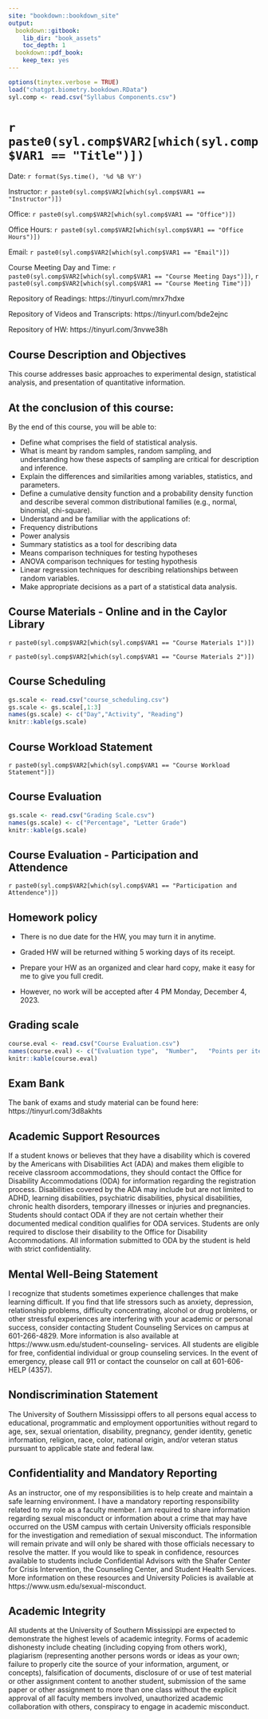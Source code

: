 ```yaml
---
site: "bookdown::bookdown_site"
output:
  bookdown::gitbook:
    lib_dir: "book_assets"
    toc_depth: 1
  bookdown::pdf_book:
    keep_tex: yes
---
```


```r
options(tinytex.verbose = TRUE)
load("chatgpt.biometry.bookdown.RData")
syl.comp <- read.csv("Syllabus Components.csv")
```

# `r paste0(syl.comp$VAR2[which(syl.comp$VAR1 == "Title")])`

Date: `r format(Sys.time(), '%d %B %Y')`

Instructor: `r paste0(syl.comp$VAR2[which(syl.comp$VAR1 == "Instructor")])`

Office: `r paste0(syl.comp$VAR2[which(syl.comp$VAR1 == "Office")])`

Office Hours: `r paste0(syl.comp$VAR2[which(syl.comp$VAR1 == "Office Hours")])`

Email: `r paste0(syl.comp$VAR2[which(syl.comp$VAR1 == "Email")])`

Course Meeting Day and Time: `r paste0(syl.comp$VAR2[which(syl.comp$VAR1 == "Course Meeting Days")])`, `r paste0(syl.comp$VAR2[which(syl.comp$VAR1 == "Course Meeting Time")])`

Repository of Readings: https://tinyurl.com/mrx7hdxe

Repository of Videos and Transcripts: https://tinyurl.com/bde2ejnc

Repository of HW: https://tinyurl.com/3nvwe38h

## Course Description and Objectives
This course addresses basic approaches to experimental design, statistical analysis, and presentation of quantitative information.

## At the conclusion of this course: 

By the end of this course, you will be able to:

*	Define what comprises the field of statistical analysis.
*	What is meant by random samples, random sampling, and understanding how these aspects of sampling are critical for description and inference.
*	Explain the differences and similarities among variables, statistics, and parameters.
*	Define a cumulative density function and a probability density function and describe several common distributional families (e.g., normal, binomial, chi-square).
*	Understand and be familiar with the applications of:
*	Frequency distributions
*	Power analysis
*	Summary statistics as a tool for describing data
*	Means comparison techniques for testing hypotheses
*	ANOVA comparison techniques for testing hypothesis
*	Linear regression techniques for describing relationships between random variables.
*	Make appropriate decisions as a part of a statistical data analysis.

## Course Materials - Online and in the Caylor Library
`r paste0(syl.comp$VAR2[which(syl.comp$VAR1 == "Course Materials 1")])`

`r paste0(syl.comp$VAR2[which(syl.comp$VAR1 == "Course Materials 2")])`

## Course Scheduling
```r
gs.scale <- read.csv("course_scheduling.csv")
gs.scale <- gs.scale[,1:3]
names(gs.scale) <- c("Day","Activity", "Reading")
knitr::kable(gs.scale)
```

## Course Workload Statement
`r paste0(syl.comp$VAR2[which(syl.comp$VAR1 == "Course Workload Statement")])`

## Course Evaluation
```r
gs.scale <- read.csv("Grading Scale.csv")
names(gs.scale) <- c("Percentage", "Letter Grade")
knitr::kable(gs.scale)
```

## Course Evaluation - Participation and Attendence
`r paste0(syl.comp$VAR2[which(syl.comp$VAR1 == "Participation and Attendence")])`

## Homework policy
*	There is no due date for the HW, you may turn it in anytime. 

*	Graded HW will be returned withing 5 working days of its receipt. 

* Prepare your HW as an organized and clear hard copy, make it easy for me to give you full credit.

*	However, no work will be accepted after 4 PM Monday, December 4, 2023.

## Grading scale
```r
course.eval <- read.csv("Course Evaluation.csv")
names(course.eval) <- c("Evaluation type",	"Number",	"Points per item",	"Total points")
knitr::kable(course.eval)
```

## Exam Bank
The bank of exams and study material can be found here:
https://tinyurl.com/3d8akhts

## Academic Support Resources
If a student knows or believes that they have a disability which is covered by the Americans with Disabilities Act (ADA) and makes them eligible to receive classroom accommodations, they should contact the Office for Disability Accommodations (ODA) for information regarding the registration process. Disabilities covered by the ADA may include but are not limited to ADHD, learning disabilities, psychiatric disabilities, physical disabilities, chronic health disorders, temporary illnesses or injuries and pregnancies. Students should contact ODA if they are not certain whether their documented medical condition qualifies for ODA services. Students are only required to disclose their disability to the Office for Disability Accommodations. All information submitted to ODA by the student is held with strict confidentiality.

## Mental Well-Being Statement
I recognize that students sometimes experience challenges that make learning difficult. If you find that life stressors such as anxiety, depression, relationship problems, difficulty concentrating, alcohol or drug problems, or other stressful experiences are interfering with your academic or personal success, consider contacting Student Counseling Services on campus at 601-266-4829. More information is also available at https://www.usm.edu/student-counseling- services. All students are eligible for free, confidential individual or group counseling services. In the event of emergency, please call 911 or contact the counselor on call at 601-606-HELP (4357).

## Nondiscrimination Statement
The University of Southern Mississippi offers to all persons equal access to educational, programmatic and employment opportunities without regard to age, sex, sexual orientation, disability, pregnancy, gender identity, genetic information, religion, race, color, national origin, and/or veteran status pursuant to applicable state and federal law.

## Confidentiality and Mandatory Reporting
As an instructor, one of my responsibilities is to help create and maintain a safe learning environment. I have a mandatory reporting responsibility related to my role as a faculty member. I am required to share information regarding sexual misconduct or information about a crime that may have occurred on the USM campus with certain University officials responsible for the investigation and remediation of sexual misconduct. The information will remain private and will only be shared with those officials necessary to resolve the matter. If you would like to speak in confidence, resources available to students include Confidential Advisors with the Shafer Center for Crisis Intervention, the Counseling Center, and Student Health Services. More information on these resources and University Policies is available at https://www.usm.edu/sexual-misconduct.

## Academic Integrity
All students at the University of Southern Mississippi are expected to demonstrate the highest levels of academic integrity. Forms of academic dishonesty include cheating (including copying from others work), plagiarism (representing another persons words or ideas as your own; failure to properly cite the source of your information, argument, or concepts), falsification of documents, disclosure of or use of test material or other assignment content to another student, submission of the same paper or other assignment to more than one class without the explicit approval of all faculty members involved, unauthorized academic collaboration with others, conspiracy to engage in academic misconduct.
